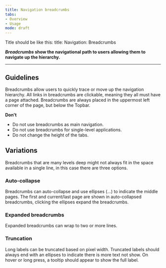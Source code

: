 ```yaml
---
title: Navigation breadcrumbs
tabs: 
- Overview
- Usage
mode: draft
---
```


Title should be like this: 
title: Navigation: Breadcrumbs


***Breadcrumbs* show the navigational path to users allowing them to navigate up the hierarchy.**
<!--One to two sentences as an introduction to the component-->

***

## Guidelines
<!--List how to use it, sizes, widths, grid interactions, color allowances -->

Breadcrumbs allow users to quickly trace or move up the navigation hierarchy. All links in breadcrumbs are clickable, meaning they all must have a page attached.  Breadcrumbs are always placed in the uppermost left corner of the page, but below the Topbar. 


**Don't**
<!--Bullet point list if needed -->

* Do not use breadcrumbs as main navigation. 
* Do not use breadcrumbs for single-level applications. 
* Do not change the height of the tabs.


## Variations 
<!--One ### heading per frame in Figma, explaining each component in that frame. One 'content' section per variation if needed -->

<Embed url="https://www.figma.com/file/0bGXR2sCwMVSDNyyzu5BXrO5/UI%E2%80%94User-Interface?node-id=2670%3A144" />  


Breadcrumbs that are many levels deep might not always fit in the space available in a single line, in this case there are three options. 


### Auto-collapse  
Breadcrumbs can auto-collapse and use ellipses (...)  to indicate the middle pages. The first and current/last page are shown in auto-collapsed breadcrumbs, clicking the ellipses expand the breadcrumbs. 

### Expanded breadcrumbs  
Expanded breadcrumbs can wrap to two or more lines. 

### Truncation  
Long labels can be truncated based on pixel width. Truncated labels should always end with an ellipses to indicate there is more text not show. On hover or long press, a tooltip should appear to show the full label. 
